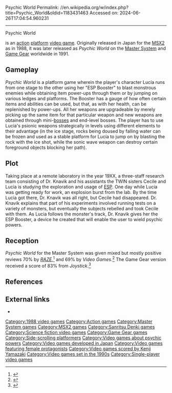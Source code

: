 Psychic World
Permalink: //en.wikipedia.org/w/index.php?title=Psychic_World&oldid=1183431463
Accessed on: 2024-06-26T17:04:54.960231



------
Psychic World
{{More citations needed|date=March 2009}}
{{Infobox video game
|image=Psychic World Cover.jpg
|image_size=256px
|caption=European Master System cover art
|developer=Hertz Company <br> [[Sanritsu Denki|Sanritsu]] <small>(Master System, Game Gear)</small>
|publisher=[[Sega]]
|programmer=Yuji Kobayashi<br>Tōru Hosaka<br>Takahiro Yoshida
|artist=Tsuneyoshi Sugawara<br>Isamu Kurosawa<br>Yoshiharu Kotaki
|designer=Tsunetomo Sugawara
|composer=Kenji Yamazaki<br>Yuko Yamazaki
|released='''''Psycho World''''' {{vgrelease|JP|1988}} '''''Psychic World''''' {{vgrelease|JP|2 February 1991|WW|1991}}
|genre=[[Action game|Action]]
|modes=[[Single-player video game|Single-player]]
|platforms=[[MSX2]], [[Master System]], [[Game Gear]]
}}

{{nihongo|'''''Psychic World'''''|サイキック・ワールド}} is an [[action game|action]] [[platform game|platform]] [[video game]]. Originally released in Japan for the [[MSX2]] as {{nihongo|'''''Psycho World'''''|サイコ・ワールド}} in 1988, it was later released as ''Psychic World'' on the [[Master System]] and [[Game Gear]] worldwide in 1991.

==Gameplay==
''Psychic World'' is a platform game wherein the player's character Lucía runs from one stage to the other using her "ESP Booster" to blast monstrous enemies while obtaining item power-ups through them or by jumping on various ledges and platforms. The Booster has a gauge of how often certain items and abilities can be used, but that, as with her health, can be replenished by power-ups. All her weapons are upgradeable by merely picking up the same item for that particular weapon and new weapons are obtained through mini-[[Boss (video gaming)|bosses]] and end-level bosses. The player has to use Lucia's psionic weapons strategically in levels using different elements to their advantage (in the ice stage, rocks being doused by falling water can be frozen and used as a stable platform for Lucía to jump on by blasting the rock with the ice shot, while the sonic wave weapon can destroy certain foreground objects blocking her path).

==Plot==
Taking place at a remote laboratory in the year 19XX, a three-staff research team consisting of Dr. Knavik and his assistants the TWIN sisters Cecile and Lucia is studying the exploration and usage of [[Extrasensory perception|ESP]]. One day while Lucia was getting ready for work, an explosion burst from the lab. By the time Lucia got there, Dr. Knavik was all right, but Cecile had disappeared. Dr. Knavik explains that part of his experiments involved running tests on a variety of monsters, but eventually the subjects rebelled and took Cecile with them. As Lucia follows the monster's track, Dr. Knavik gives her the ESP Booster, a device he created that will enable the user to wield psychic powers.

==Reception==
''Psychic World'' for the Master System was given mixed but mostly positive reviews 70% by ''[[Raze (magazine)|RAZE]]'',<ref>{{cite web|url=https://archive.org/stream/RAZE_Issue_10_1991-08_Newsfield_Publishing_GB#page/n45/mode/1up |title=RAZE - Issue 10 (1991-08)(Newsfield Publishing)(GB) |date= August 1991|access-date=2015-11-07}}</ref> and 69% by ''Video Games''.<ref>{{cite web|url=http://www.kultpower.de/archiv/heft_videogames_1991-02_seite82 |title=Kultpower Archiv: Komplettscan Videogames 2/1991 |publisher=Kultpower.de |date= |access-date=2015-11-07}}</ref> The Game Gear version received a score of 83% from ''Joystick''.<ref>{{cite web|author= |url=http://www.abandonware-magazines.org/affiche_mag.php?mag=30&num=666&album=oui |title=Le site des anciennes revues informatiques |publisher=www.abandonware-magazines.org |date= |access-date=2015-11-07}}</ref>

==References==
{{Reflist}}

==External links==
*{{moby game|id=/psychic-world|name=''Psychic World''}}

[[Category:1988 video games]]
[[Category:Action games]]
[[Category:Master System games]]
[[Category:MSX2 games]]
[[Category:Sanritsu Denki games]]
[[Category:Science fiction video games]]
[[Category:Game Gear games]]
[[Category:Side-scrolling platformers]]
[[Category:Video games about psychic powers]]
[[Category:Video games developed in Japan]]
[[Category:Video games featuring female protagonists]]
[[Category:Video games scored by Kenji Yamazaki]]
[[Category:Video games set in the 1990s]]
[[Category:Single-player video games]]